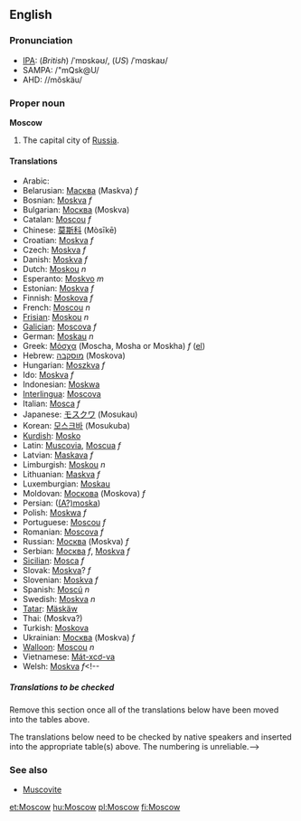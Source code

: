 ==English=={{Wikipedia2|Moscow, Russia}}
===Pronunciation===
*[[IPA]]: (''British'') /ˈmɒskəʊ/, (''US'') /ˈmɑskaʊ/
*SAMPA: /"mQsk@U/
*AHD: //mŏskäu/

===Proper noun===
'''Moscow'''

#The capital city of [[Russia]].

====Translations====
*Arabic: {{ARchar|[[موسكو]]}}
*Belarusian: [[Масква]] (Maskva) ''f''
*Bosnian: [[Moskva]] ''f''
*Bulgarian: [[Москва]] (Moskva)
*Catalan: [[Moscou]] ''f''
*Chinese: [[莫斯科]] (Mòsīkē)
*Croatian: [[Moskva]] ''f''
*Czech: [[Moskva]] ''f''
*Danish: [[Moskva]] ''f''
*Dutch: [[Moskou]] ''n''
*Esperanto: [[Moskvo]] ''m''
*Estonian: [[Moskva]] ''f''
*Finnish: [[Moskova]] ''f''
*French: [[Moscou]] ''n''
*[[Frisian]]: [[Moskou]] ''n''
*[[Galician]]: [[Moscova]] ''f''
*German: [[Moskau]] ''n''
*Greek: [[Μόσχα]] (Moscha, Mosha or Moskha) ''f'' ([[:el:Μόσχα|el]])
*Hebrew: [[מוסקבה]] (Moskova)
*Hungarian: [[Moszkva]] ''f''
*Ido: [[Moskva]] ''f''
*Indonesian: [[Moskwa]]
*[[Interlingua]]: [[Moscova]]
*Italian: [[Mosca]] ''f''
*Japanese: [[モスクワ]] (Mosukau)
*Korean: [[모스크바]] (Mosukuba)
*[[Kurdish]]: [[Mosko]]
*Latin: [[Muscovia]], [[Moscua]] ''f''
*Latvian: [[Maskava]] ''f''
*Limburgish: [[Moskou]] ''n''
*Lithuanian: [[Maskva]] ''f''
*Luxemburgian: [[Moskau]]
*Moldovan: [[Москова]] (Moskova) ''f''
*Persian: {{FAchar|[[مسکو]]}} ([[Amoska|(A?)moska]])
*Polish: [[Moskwa]] ''f''
*Portuguese: [[Moscou]] ''f''
*Romanian: [[Moscova]] ''f''
*Russian: [[Москва]] (Moskva) ''f''
*Serbian: [[Москва]] ''f'', [[Moskva]]  ''f''
*[[Sicilian]]: [[Mosca]] ''f''
*Slovak: [[Moskva]]? ''f''
*Slovenian: [[Moskva]] ''f''
*Spanish: [[Moscú]] ''n''
*Swedish: [[Moskva]] ''n''
*[[Tatar]]: [[Mäskäw]]
*Thai: {{THchar|[[มอสโก]]}} (Moskva?)
*Turkish: [[Moskova]]
*Ukrainian: [[Москва]] (Moskva) ''f''
*[[Walloon]]: [[Moscou]] ''n''
*Vietnamese: [[Mát-xcơ-va]]
*Welsh: [[Moskva]] ''f''<!--

=====Translations to be checked=====
Remove this section once all of the translations below have been moved into the tables above.

The translations below need to be checked by native speakers and inserted into the appropriate table(s) above.  The numbering is unreliable.-->

===See also===
*[[Muscovite]]

[[et:Moscow]]
[[hu:Moscow]]
[[pl:Moscow]]
[[fi:Moscow]]